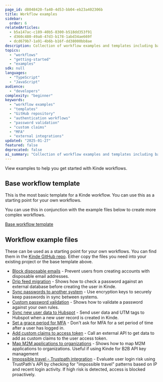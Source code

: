 ```yaml
---
page_id: d8048420-fa40-4d53-bb04-eb23a402306b
title: Workflow examples
sidebar:
  order: 6
relatedArticles:
  - b5a147ac-c189-40b5-8300-b518dd353f91
  - d360c480-49a8-47d3-b178-1abd34ae669f
  - dcd679b7-1a91-4b6b-b16f-dd38000bb8ae
description: Collection of workflow examples and templates including base template, password validation, custom claims, MFA grace periods, external integrations, and security workflows like impossible travel detection.
topics:
  - "workflows"
  - "getting-started"
  - "examples"
sdk: null
languages:
  - "TypeScript"
  - "JavaScript"
audience:
  - "developers"
complexity: "beginner"
keywords:
  - "workflow examples"
  - "templates"
  - "GitHub repository"
  - "authentication workflows"
  - "password validation"
  - "custom claims"
  - "MFA"
  - "external integrations"
updated: "2025-01-27"
featured: false
deprecated: false
ai_summary: "Collection of workflow examples and templates including base template, password validation, custom claims, MFA grace periods, external integrations, and security workflows like impossible travel detection."
---
```


View examples to help you get started with Kinde workflows.

## Base workflow template

This is the most basic template for a Kinde workflow. You can use this as a starting point for your own workflows.

You can use this in conjunction with the example files below to create more complex workflows.

[Base workflow template](https://github.com/kinde-starter-kits/workflow-base-template)

## Workflow example files

These can be used as a starting point for your own workflows. You can find them in the [Kinde GitHub repo](https://github.com/kinde-starter-kits/workflow-examples). Either copy the files you need into your existing project or the base template above.


- [Block disposable emails](https://github.com/kinde-starter-kits/workflow-examples/blob/main/preUserRegistration/blockDisposableEmails.ts) - Prevent users from creating accounts with disposable email addresses.
- [Drip feed migration](https://github.com/kinde-starter-kits/workflow-examples/blob/main/existingPassword/dripFeedMigrationWorkflow.ts) - Shows how to check a password against an external database before creating the user in Kinde.
- [Sync passwords to another system](https://github.com/kinde-starter-kits/workflow-examples/blob/main/newPassword/securelySyncPasswordWorkflow.ts) - Use encryption keys to securely keep passwords in sync between systems.
- [Custom password validation](https://github.com/kinde-starter-kits/workflow-examples/blob/main/newPassword/customPasswordValidationWorkflow.ts) - Shows how to validate a password against your own rules.
- [Sync new user data to Hubspot](https://github.com/kinde-starter-kits/workflow-examples/blob/main/postUserAuthentication/syncNewUserToHubspotWorkflow.ts) - Send user data and UTM tags to Hubspot when a new user record is created in Kinde.
- [Set a grace period for MFA](https://github.com/kinde-starter-kits/workflow-examples/blob/main/preMFA/gracePeriodWorkflow.ts) - Don't ask for MFA for a set period of time after a user has logged in.
- [Add custom claims to access token](https://github.com/kinde-starter-kits/workflow-examples/blob/main/userTokens/customClaimsAccessTokenWorkflow.ts) - Call an external API to get data to add as custom claims to the user access token.
- [Map M2M applications to organizations](https://github.com/kinde-starter-kits/workflow-examples/blob/main/m2mToken/mapOrgToM2MApplicationWorkflow.ts) - Shows how to map M2M applications to organizations. Useful if using Kinde for B2B API key management
- [Impossible travel - Trustpath integration](https://github.com/kinde-starter-kits/workflow-examples/blob/main/postUserAuthentication/impossibleTravelWorkflow.ts) - Evaluate user login risk using TrustPath's API by checking for "impossible travel" patterns based on IP and recent login activity. If high risk is detected, access is blocked proactively.

